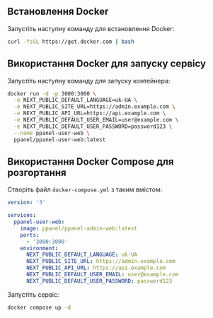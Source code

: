 ## Встановлення Docker

Запустіть наступну команду для встановлення Docker:

```bash
curl -fsSL https://get.docker.com | bash
```

## Використання Docker для запуску сервісу

Запустіть наступну команду для запуску контейнера:

```bash
docker run -d -p 3000:3000 \
  -e NEXT_PUBLIC_DEFAULT_LANGUAGE=uk-UA \
  -e NEXT_PUBLIC_SITE_URL=https://admin.example.com \
  -e NEXT_PUBLIC_API_URL=https://api.example.com \
  -e NEXT_PUBLIC_DEFAULT_USER_EMAIL=user@example.com \
  -e NEXT_PUBLIC_DEFAULT_USER_PASSWORD=password123 \
  --name ppanel-user-web \
  ppanel/ppanel-user-web:latest
```

## Використання Docker Compose для розгортання

Створіть файл `docker-compose.yml` з таким вмістом:

```yaml
version: '3'

services:
  ppanel-user-web:
    image: ppanel/ppanel-admin-web:latest
    ports:
      - '3000:3000'
    environment:
      NEXT_PUBLIC_DEFAULT_LANGUAGE: uk-UA
      NEXT_PUBLIC_SITE_URL: https://admin.example.com
      NEXT_PUBLIC_API_URL: https://api.example.com
      NEXT_PUBLIC_DEFAULT_USER_EMAIL: user@example.com
      NEXT_PUBLIC_DEFAULT_USER_PASSWORD: password123
```

Запустіть сервіс:

```bash
docker compose up -d
```



<Giscus />
